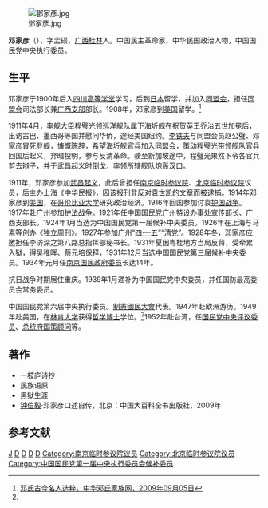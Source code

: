 [[File:鄧家彥.jpg|thumb]]

'''邓家彦'''（{{bd|1883年||1966年|}}），字孟硕，[[广西|广西]][[桂林|桂林]]人。中国民主革命家，中华民国政治人物，中国国民党中央执行委员。

==生平==
邓家彦于1900年后入[[四川高等学堂|四川高等学堂]]学习，后到[[日本|日本]]留学，并加入[[同盟会|同盟会]]，担任[[同盟会|同盟会]]司法部长兼[[中国同盟会广西支部|广西支部]]部长。1908年，邓家彦到[[美国|美国]]留学。<ref name=ds>[http://www.ds321.com/html/zyxd/38.html 邓氏古今名人选粹，中华邓氏家族网，2009年09月05日]{{dead link|date=2018年4月 |bot=InternetArchiveBot |fix-attempted=yes }}</ref>

1911年4月，率舰大臣[[程璧光|程璧光]]领巡洋舰队属下海圻舰在祝贺英王乔治五世加冕后，出访古巴、墨西哥等国并慰问华侨，途经美国纽约。[[李铁夫|李铁夫]]与同盟会员赵公璧、邓家彦冒死登舰，慷慨陈辞，希望海圻舰官兵加入同盟会，策动程璧光带领舰队官兵回国后起义，弃暗投明，参与反清革命。驶至新加坡途中，程璧光果然下令各官兵剪去辫子，并于武昌起义时倒戈，率领所辖舰队炮轰汉口。

1911年，邓家彦参加[[武昌起义|武昌起义]]，此后曾担任[[南京临时参议院|南京临时参议院]]、[[北京临时参议院|北京临时参议院]]议员，后主办上海《中华民报》，因该报刊登反对[[袁世凯|袁世凯]]的文章而被逮捕。1914年邓家彦到[[美国|美国]]，在[[哥伦比亚大学|哥伦比亚大学]]研究政治经济。1916年回国参加讨袁[[护国战争|护国战争]]。1917年赴广州参加[[护法战争|护法战争]]。1921年任中国国民党广州特设办事处宣传部长、广西支部长。1924年1月当选为中国国民党第一届候补中央委员。1926年在上海与马素等创办《独立周刊》。1927年参加广州“[[四一五广州大屠杀|四·一五]]”“[[清党|清党]]”。1928年冬，邓家彦应邀担任李济深之第八路总指挥部秘书长。1931年夏因粤桂地方当局反蒋，受牵累入狱，得吴稚晖、蔡元培保释，1931年12月当选中国国民党第三届候补中央委员。1934年元月任[[国民政府委员|南京国民政府委员]]长达14年。

抗日战争时期居住重庆。1939年1月递补为中国国民党中央委员，并任国防最高委员会常务委员。

中国国民党第六届中央执行委员。[[制憲國民大會|制憲國民大會]]代表。1947年赴欧洲游历。1949年赴美国，在[[林肯大学|林肯大学]]获得[[哲学博士|哲学博士]]学位。<ref name=ds/>1952年赴台湾，任[[中国国民党中央评议委员会|国民党中央评议委员]]、[[总统府国策顾问|总统府国策顾问]]等。

==著作==
*一枝庐诗抄
*民族语原
*黑狱生涯
*[[钟伯毅|钟伯毅]]·邓家彦口述自传，北京：中国大百科全书出版社，2009年

==参考文献==
{{reflist}}

{{第一次北京臨時參議院}}
{{中國國民黨第一屆中央執行委員會}}
{{中國國民黨中央執行委員會常務委員}}
{{第2屆中華民國訓政時期立法委員名單}}
{{第3屆中華民國訓政時期立法委員名單}}

{{DEFAULTSORT:Deng邓}}
[[Category:邓姓|J]]
[[Category:桂林人|D]]
[[Category:中华民国大陆时期政治人物|D]]
[[Category:哥伦比亚大学校友|D]]
[[Category:制憲國民大會代表|D]]
[[Category:南京临时参议院议员|Category:南京临时参议院议员]]
[[Category:北京临时参议院议员|Category:北京临时参议院议员]]
[[Category:中国国民党第一届中央执行委员会候补委员|Category:中国国民党第一届中央执行委员会候补委员]]